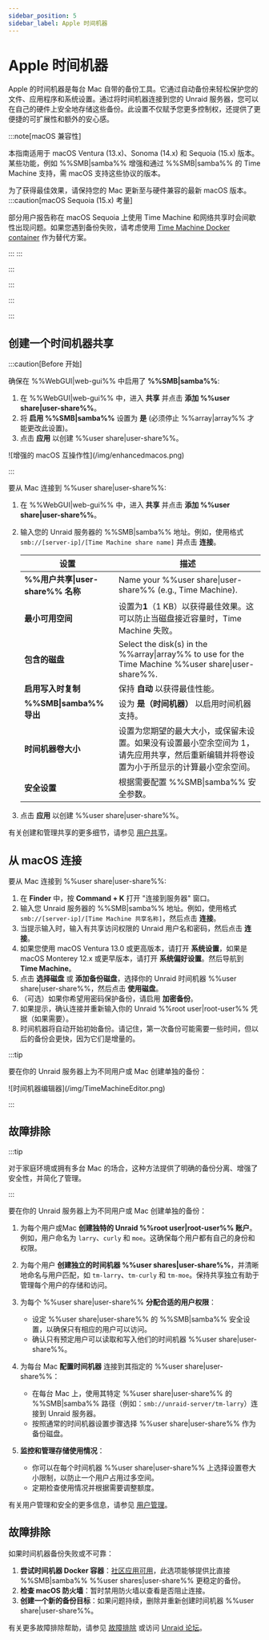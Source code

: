 ```yaml
---
sidebar_position: 5
sidebar_label: Apple 时间机器
---
```



# Apple 时间机器

Apple 的时间机器是每台 Mac 自带的备份工具。它通过自动备份来轻松保护您的文件、应用程序和系统设置。通过将时间机器连接到您的 Unraid 服务器，您可以在自己的硬件上安全地存储这些备份。此设置不仅赋予您更多控制权，还提供了更便捷的可扩展性和额外的安心感。

:::note[macOS 兼容性]

本指南适用于 macOS Ventura (13.x)、Sonoma (14.x) 和 Sequoia (15.x) 版本。某些功能，例如 %%SMB|samba%% 增强和通过 %%SMB|samba%% 的 Time Machine 支持，需 macOS 支持这些协议的版本。

为了获得最佳效果，请保持您的 Mac 更新至与硬件兼容的最新 macOS 版本。
:::caution[macOS Sequoia (15.x) 考量]

部分用户报告称在 macOS Sequoia 上使用 Time Machine 和网络共享时会间歇性出现问题。如果您遇到备份失败，请考虑使用 [Time Machine Docker container](https://unraid.net/community/apps?q=time+machine#r) 作为替代方案。

:::
:::

:::

:::

:::

:::

## 创建一个时间机器共享

:::caution[Before 开始]

确保在 %%WebGUI|web-gui%% 中启用了 **%%SMB|samba%%**:

1. 在 %%WebGUI|web-gui%% 中，进入 **共享** 并点击 **添加 %%user share|user-share%%**。
2. 将 **启用 %%SMB|samba%%** 设置为 **是** (必须停止 %%array|array%% 才能更改此设置)。
3. 点击 **应用** 以创建 %%user share|user-share%%。

<div style={{ margin: 'auto', maxWidth: '600px', display: 'flex', flexDirection: 'column', alignItems: 'center' }}>
  ![增强的 macOS 互操作性](/img/enhancedmacos.png)
</div>

:::

要从 Mac 连接到 %%user share|user-share%%:

1. 在 %%WebGUI|web-gui%% 中，进入 **共享** 并点击 **添加 %%user share|user-share%%**。

2. 输入您的 Unraid 服务器的 %%SMB|samba%% 地址。例如，使用格式 `smb://[server-ip]/[Time Machine share name]` 并点击 **连接**。

   | 设置                          | 描述                                                                                                 |
   | --------------------------- | -------------------------------------------------------------------------------------------------- |
   | **%%用户共享\|user-share%% 名称** | Name your %%user share\|user-share%% (e.g., Time Machine).                                         |
   | **最小可用空间**                  | 设置为**1**（1 KB）以获得最佳效果。这可以防止当磁盘接近容量时，Time Machine 失败。                                               |
   | **包含的磁盘**                   | Select the disk(s) in the %%array\|array%% to use for the Time Machine %%user share\|user-share%%. |
   | **启用写入时复制**                 | 保持 **自动** 以获得最佳性能。                                                                                 |
   | **%%SMB\|samba%% 导出**       | 设为 **是（时间机器）** 以启用时间机器支持。                                                                          |
   | **时间机器卷大小**                 | 设置为您期望的最大大小，或保留未设置。如果没有设置最小空余空间为 1，请先应用共享，然后重新编辑并将卷设置为小于所显示的计算最小空余空间。                              |
   | **安全设置**                    | 根据需要配置 %%SMB\|samba%% 安全参数。                                                                        |

3. 点击 **应用** 以创建 %%user share|user-share%%。

有关创建和管理共享的更多细节，请参见 [用户共享](./shares.mdx)。

## 从 macOS 连接

要从 Mac 连接到 %%user share|user-share%%:

1. 在 **Finder** 中，按 **Command + K** 打开 "连接到服务器" 窗口。
2. 输入您 Unraid 服务器的 %%SMB|samba%% 地址。例如，使用格式 `smb://[server-ip]/[Time Machine 共享名称]`，然后点击 **连接**。
3. 当提示输入时，输入有共享访问权限的 Unraid 用户名和密码，然后点击 **连接**。
4. 如果您使用 macOS Ventura 13.0 或更高版本，请打开 **系统设置**，如果是 macOS Monterey 12.x 或更早版本，请打开 **系统偏好设置**。然后导航到 **Time Machine**。
5. 点击 **选择磁盘** 或 **添加备份磁盘**，选择你的 Unraid 时间机器 %%user share|user-share%%，然后点击 **使用磁盘**。
6. （可选）如果你希望用密码保护备份，请启用 **加密备份**。
7. 如果提示，确认连接并重新输入你的 Unraid %%root user|root-user%% 凭据（如果需要）。
8. 时间机器将自动开始初始备份。请记住，第一次备份可能需要一些时间，但以后的备份会更快，因为它们是增量的。

:::tip

要在你的 Unraid 服务器上为不同用户或 Mac 创建单独的备份：

<div style={{ margin: 'auto', maxWidth: '600px', display: 'flex', flexDirection: 'column', alignItems: 'center' }}>
  ![时间机器编辑器](/img/TimeMachineEditor.png)
</div>

:::

## 故障排除

:::tip

对于家庭环境或拥有多台 Mac 的场合，这种方法提供了明确的备份分离、增强了安全性，并简化了管理。

:::

要在你的 Unraid 服务器上为不同用户或 Mac 创建单独的备份：

1. 为每个用户或Mac **创建独特的 Unraid %%root user|root-user%% 账户**。例如，用户命名为 `larry`、`curly` 和 `moe`。这确保每个用户都有自己的身份和权限。

2. 为每个用户 **创建独立的时间机器 %%user shares|user-share%%**，并清晰地命名与用户匹配，如 `tm-larry`、`tm-curly` 和 `tm-moe`。保持共享独立有助于管理每个用户的存储和访问。

3. 为每个 %%user share|user-share%% **分配合适的用户权限**：
   - 设定 %%user share|user-share%% 的 %%SMB|samba%% 安全设置，以确保只有相应的用户可以访问。
   - 确认只有预定用户可以读取和写入他们的时间机器 %%user share|user-share%%。

4. 为每台 Mac **配置时间机器** 连接到其指定的 %%user share|user-share%%：
   - 在每台 Mac 上，使用其特定 %%user share|user-share%% 的 %%SMB|samba%% 路径（例如：`smb://unraid-server/tm-larry`）连接到 Unraid 服务器。
   - 按照通常的时间机器设置步骤选择 %%user share|user-share%% 作为备份磁盘。

5. **监控和管理存储使用情况**：
   - 你可以在每个时间机器 %%user share|user-share%% 上选择设置卷大小限制，以防止一个用户占用过多空间。
   - 定期检查使用情况并根据需要调整额度。

有关用户管理和安全的更多信息，请参见 [用户管理](../../system-administration/secure-your-server/user-management.mdx)。

## 故障排除

如果时间机器备份失败或不可靠：

1. **尝试时间机器 Docker 容器**：[社区应用可用](https://unraid.net/community/apps?q=time+machine#r)，此选项能够提供比直接 %%SMB|samba%% %%user shares|user-share%% 更稳定的备份。
2. **检查 macOS 防火墙**：暂时禁用防火墙以查看是否阻止连接。
3. **创建一个新的备份目标**：如果问题持续，删除并重新创建时间机器 %%user share|user-share%%。

有关更多故障排除帮助，请参见 [故障排除](../../troubleshooting/troubleshooting.mdx) 或访问 [Unraid 论坛](https://forums.unraid.net/)。
